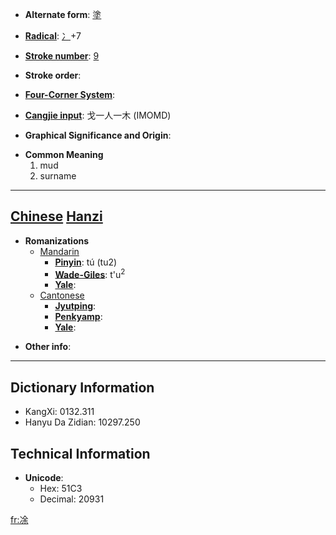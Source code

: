 * '''Alternate form''': [[塗]]

* '''[[Wiktionary:Chinese radical index| Radical]]''': [[Wiktionary:Chinese radical index 冫|冫]]+7

* '''[[Wiktionary:Chinese total strokes index|Stroke number]]''': [[Wiktionary:Chinese total strokes index 9|9]]

* '''Stroke order''': 

* '''[[Wiktionary:Chinese four corner index|Four-Corner System]]''': 

* '''[[Wiktionary:Chinese Cangjie index|Cangjie input]]''': 戈一人一木 (IMOMD)

* '''Graphical Significance and Origin''': 

* '''Common Meaning'''
*#mud
*# surname


----

== [[Chinese]] [[Hanzi]] ==

* '''Romanizations'''
** [[Mandarin]]
*** '''[[Pinyin]]''': tú (tu2)
*** '''[[Wade-Giles]]''': t'u<sup>2</sup>
*** '''[[Yale]]''': 
**[[Cantonese]]
***'''[[Jyutping]]''':
***'''[[Penkyamp]]''': 
***'''[[Yale]]''': 

* '''Other info''': 

----

== Dictionary Information ==

* KangXi: 0132.311
* Hanyu Da Zidian: 10297.250

== Technical Information ==

* '''Unicode''':
** Hex: 51C3
** Decimal: 20931

[[fr:凃]]